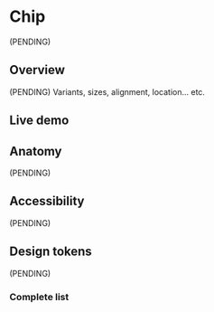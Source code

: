 


<Meta title="Components/Chip" />

# Chip

(PENDING)

## Overview

(PENDING) Variants, sizes, alignment, location... etc.

## Live demo

<LiveDemo
  story={Stories.Example}
  urlHtml="https://devoinc.github.io/genesys-styles"
  urlReact="https://devoinc.github.io/genesys-ui/?path=/docs/components-core-form-chip--docs"
/>

## Anatomy

(PENDING)

## Accessibility

(PENDING)

## Design tokens

(PENDING)

### Complete list

<DesignTokensList componentName="chip" />
